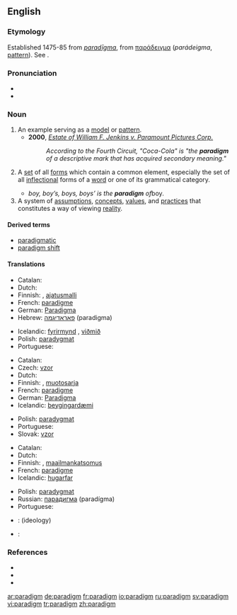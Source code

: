 {{was wotd|2006|June|13}}
==English==
===Etymology===
Established 1475-85 from {{LL.}} ''[[paradigma|paradīgma]]'', from {{Gr.}} [[παράδειγμα]] (''parádeigma'', [[pattern]]). See {{pie|deik-}}.

===Pronunciation===
* {{IPA|/ˈpær.ə.daɪm/}}
* {{audio|en-us-paradigm.ogg|Audio (US)}}

===Noun===
{{en-noun}}

# An example serving as a [[model]] or [[pattern]].
#* '''2000''', ''[[s:Estate of William F. Jenkins v. Paramount Pictures Corp.|Estate of William F. Jenkins v. Paramount Pictures Corp.]]''
#*: ''According to the Fourth Circuit, "Coca-Cola" is "the '''paradigm''' of a descriptive mark that has acquired secondary meaning."''
# {{context|linguistics}} A [[set]] of all [[form]]s which contain a common element, especially the set of all [[inflection]]al forms of a [[word]] or one of its grammatical category.
#* ''boy, boy’s, boys, boys’ is the '''paradigm''' of ''boy''.''
# A system of [[assumption]]s, [[concept]]s, [[value]]s, and [[practice]]s that constitutes a way of viewing [[reality]].

====Derived terms====
*[[paradigmatic]]
*[[paradigm shift]]

====Translations====
{{trans-top|model or example}}
*Catalan: {{t|ca|paradigma|m}}
*Dutch: {{t|nl|paradigma|n}}
*Finnish: {{t|fi|paradigma}}, [[ajatusmalli]]
*French: [[paradigme]] {{m}}
*German: [[Paradigma]] {{n}}
*Hebrew: [[פאראדיגמה]] (paradigma) {{f}}
{{trans-mid}}
*Icelandic: [[fyrirmynd]] {{f}}, [[viðmið]] {{n}}
*Polish: [[paradygmat]] {{m}}
*Portuguese: {{t|pt|paradigma|m}}
{{trans-bottom}}

{{trans-top|grammatical inflections}}
*Catalan: {{t|ca|paradigma|m}}
*Czech: [[vzor]] {{m}}
*Dutch: {{t|nl|paradigma|n}}
*Finnish: {{t|fi|paradigma}}, [[muotosarja]]
*French: [[paradigme]] {{m}}
*German: [[Paradigma]] {{n}}
*Icelandic: [[beygingardæmi]] {{n}}
{{trans-mid}}
*Polish: [[paradygmat]] {{m}}
*Portuguese: {{t|pt|paradigma|m}}
*Slovak: [[vzor]] {{m}}
{{trans-bottom}}

{{trans-top|way of thinking}}
*Catalan: {{t|ca|paradigma|m}}
*Dutch: {{t|nl|paradigma|n}}
*Finnish: {{t|fi|paradigma}}, [[maailmankatsomus]]
*French: [[paradigme]] {{m}}
*Icelandic: [[hugarfar]] {{n}}
{{trans-mid}}
*Polish: [[paradygmat]] {{m}}
*Russian: [[парадигма]] (paradígma) {{f}}
*Portuguese: {{t|pt|paradigma|m}}
{{trans-bottom}}

{{checktrans}}
{{trans-top|Translations to be categorized}}
*{{ttbc|Slovak}}: {{t|sk|paradigma|f}} (ideology)
*{{ttbc|Spanish}}: {{t|es|paradigma|m}}
{{trans-bottom}}

===References===
{{pedialite|Paradigm}}
* {{R:American Heritage 2000|paradigm}}
* {{R:Dictionary.com|paradigm}}
* {{R:WordNet 2003|paradigm}}

[[ar:paradigm]]
[[de:paradigm]]
[[fr:paradigm]]
[[io:paradigm]]
[[ru:paradigm]]
[[sv:paradigm]]
[[vi:paradigm]]
[[tr:paradigm]]
[[zh:paradigm]]